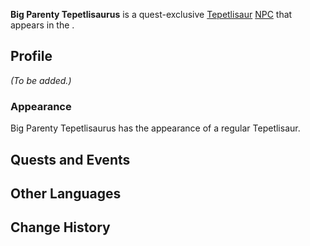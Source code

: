 {{Meta
<!-- Remove this template after adding the missing info -->
|missing_NPC_profile  = yes
}}
{{Character Infobox
|title            = 
|type             = Quest NPC
|image            = NPC Big Parenty Tepetlisaurus.png
|region           = Natlan
|location         = Natlan
|affiliation      = 
|deceased         = 

|father           = 
|mother           = 
|spouse           = 
|sibling          = 
|child            = 
|relative         = 

|voiceEN          = 
|voiceCN          = 
|voiceJP          = 
|voiceKR          = 

|group            = Tepetlisaurus
|group2           = Saurians
}}
'''Big Parenty Tepetlisaurus''' is a quest-exclusive [[Tepetlisaur]] [[NPC]] that appears in the {{Quest|Tepetlisaurus Hide-and-Seek}}.

==Profile==
<!--Detailed story/lore information goes here.-->
''(To be added.)''

===Appearance===
Big Parenty Tepetlisaurus has the appearance of a regular Tepetlisaur.

==Quests and Events==
{{Quests and Events}}

==Other Languages==
{{Other Languages|default_hidden=1
|en      = Big Parenty Tepetlisaurus
|zhs     = 家长般的大嵴锋龙
|zhs_rm  = Jiāzhǎng-bān de Dà Jífēng-lóng
|zht     = 家長般的大嵴鋒龍
|zht_rm  = Jiāzhǎng-bān de Dà Jǐfēng-lóng
|ja      = 保護者のようなテペトル竜
|ja_rm   = Hogo-sha no You-na Tepetoru-ryuu
|ko      = 의젓한 산룡
|es      = Tepetlisaurio paternal
|fr      = Grand tepetlisaure parental
|ru      = Большой тепетлизавр-родитель
|th      = Tepetlisaurus ตัวใหญ่ที่เป็นผู้ปกครอง
|th_rm   = 
|vi      = Tepetlisaur Phụ Huynh
|de      = Großer Eltern-Tepetlisaurier
|id      = Tepetlisaurus Besar yang Sudah Dewasa
|pt      = Tepetlissauro Fraternal Grande
|tr      = Büyük Ebeveyn Tepetlizor
|it      = Grande Tepetlisauro genitoriale
}}

==Change History==
{{Change History|5.0}}